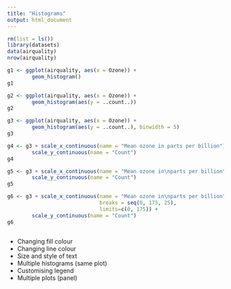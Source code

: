 ```yaml
---
title: "Histograms"
output: html_document
---
```


```r
rm(list = ls())
library(datasets)
data(airquality)
nrow(airquality)
```

```r
g1 <- ggplot(airquality, aes(x = Ozone)) +
        geom_histogram()
g1
```

```r
g2 <- ggplot(airquality, aes(x = Ozone)) +
        geom_histogram(aes(y = ..count..))
g2
```

```r
g3 <- ggplot(airquality, aes(x = Ozone)) +
        geom_histogram(aes(y = ..count..), binwidth = 5)
g3
```

```r
g4 <- g3 + scale_x_continuous(name = "Mean ozone in parts per billion") +
        scale_y_continuous(name = "Count")
g4
```

```r
g5 <- g3 + scale_x_continuous(name = "Mean ozone in\nparts per billion") +
        scale_y_continuous(name = "Count")
g5
```

```r
g6 <- g3 + scale_x_continuous(name = "Mean ozone in\nparts per billion",
                              breaks = seq(0, 175, 25),
                              limits=c(0, 175)) +
        scale_y_continuous(name = "Count")
g6
``` 

```r

```

- Changing fill colour
- Changing line colour
- Size and style of text
- Multiple histograms (same plot)
- Customising legend
- Multiple plots (panel)

